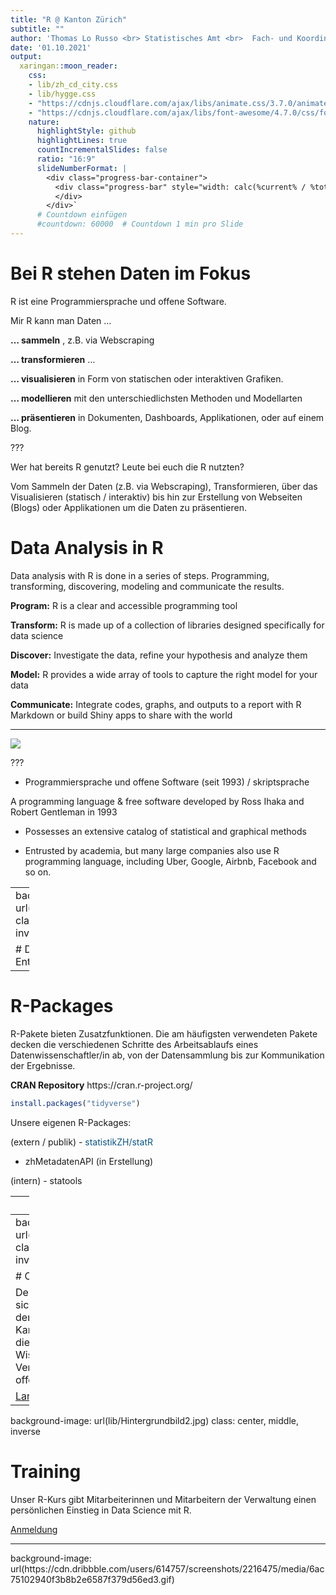 ```yaml
---
title: "R @ Kanton Zürich"
subtitle: ""
author: 'Thomas Lo Russo <br> Statistisches Amt <br>  Fach- und Koordinationsstelle OGD'
date: '01.10.2021'
output:
  xaringan::moon_reader:
    css: 
    - lib/zh_cd_city.css
    - lib/hygge.css
    - "https://cdnjs.cloudflare.com/ajax/libs/animate.css/3.7.0/animate.min.css"
    - "https://cdnjs.cloudflare.com/ajax/libs/font-awesome/4.7.0/css/font-awesome.min.css"
    nature:
      highlightStyle: github
      highlightLines: true
      countIncrementalSlides: false
      ratio: "16:9"
      slideNumberFormat: |
        <div class="progress-bar-container">
          <div class="progress-bar" style="width: calc(%current% / %total% * 100%);">
          </div>
        </div>`
      # Countdown einfügen
      #countdown: 60000  # Countdown 1 min pro Slide
---
```


# Bei R stehen Daten im Fokus

R ist eine Programmiersprache und offene Software. 

Mir R kann man Daten ...

**... sammeln** , z.B. via Webscraping

**... transformieren** ...

**... visualisieren** in Form von statischen oder interaktiven Grafiken. 

**... modellieren** mit den unterschiedlichsten Methoden und Modellarten

**... präsentieren** in Dokumenten, Dashboards, Applikationen, oder auf einem Blog.

???

Wer hat bereits R genutzt? Leute bei euch die R nutzten?

Vom Sammeln der Daten (z.B. via Webscraping), Transformieren, über das Visualisieren (statisch / interaktiv) bis hin zur Erstellung von Webseiten (Blogs) oder Applikationen um die Daten zu präsentieren.

# Data Analysis in R

Data analysis with R is done in a series of steps. Programming, transforming, discovering, modeling and communicate the results.

__Program:__ R is a clear and accessible programming tool

__Transform:__ R is made up of a collection of libraries designed specifically for data science

__Discover:__ Investigate the data, refine your hypothesis and analyze them

__Model:__ R provides a wide array of tools to capture the right model for your data

__Communicate:__ Integrate codes, graphs, and outputs to a report with R Markdown or build Shiny apps to share with the world

---

![](powerbi_r.PNG)

???

- Programmiersprache und offene Software (seit 1993) / skriptsprache

A programming language & free software developed by Ross Ihaka and Robert Gentleman in 1993

- Possesses an extensive catalog of statistical and graphical methods 

- Entrusted by academia, but many large companies also use R programming language, including Uber, Google, Airbnb, Facebook and so on.

---
background-image: url(lib/Hintergrundbild2.jpg)
class: center, middle, inverse

# Demo : R-Studio als Entwicklungsumgebung

---

# R-Packages

R-Pakete bieten Zusatzfunktionen. Die am häufigsten verwendeten Pakete decken die verschiedenen Schritte des Arbeitsablaufs eines Datenwissenschaftler/in ab, von der Datensammlung bis zur Kommunikation der Ergebnisse.

**CRAN Repository**
https://cran.r-project.org/

```r
install.packages("tidyverse")
```

Unsere eigenen R-Packages:

(extern / publik)
-  <a href="https://statistikzh.github.io/statR/index.html" style="color: #095484;text-decoration: none; border-bottom:"><i class="fa fa-github fa-fw"></i>statistikZH/statR</a> <br>

- zhMetadatenAPI (in Erstellung)

(intern)
- statools 

---
# Dashboards

__User-Analytics Dashboard __
https://openzh.shinyapps.io/UAStat/

__PlausiApp__
https://tlorusso.github.io/talks/plausiapp_032021/#1


***
---
background-image: url(lib/Hintergrundbild2.jpg)
class: center, middle, inverse

# Community

Der R-Austausch richtet sich an R Nutzer*innen in der Zürcher Kantonsverwaltung. Er dient als Plattform für den Wissensaustausch und der Vernetzung rund um die offene Statistiksoftware R.

[Landing page](https://github.com/statistikZH/rstats_ktzh)

---
background-image: url(lib/Hintergrundbild2.jpg)
class: center, middle, inverse

# Training

Unser R-Kurs gibt Mitarbeiterinnen und Mitarbeitern der Verwaltung einen persönlichen Einstieg in Data Science mit R.

[Anmeldung](https://www.zh.ch/de/politik-staat/statistik-daten/datenwerkstatt/rstatszh-data-science-mit-r-anmelden.html)

---
background-image: url(https://cdn.dribbble.com/users/614757/screenshots/2216475/media/6ac75102940f3b8b2e6587f379d56ed3.gif)





